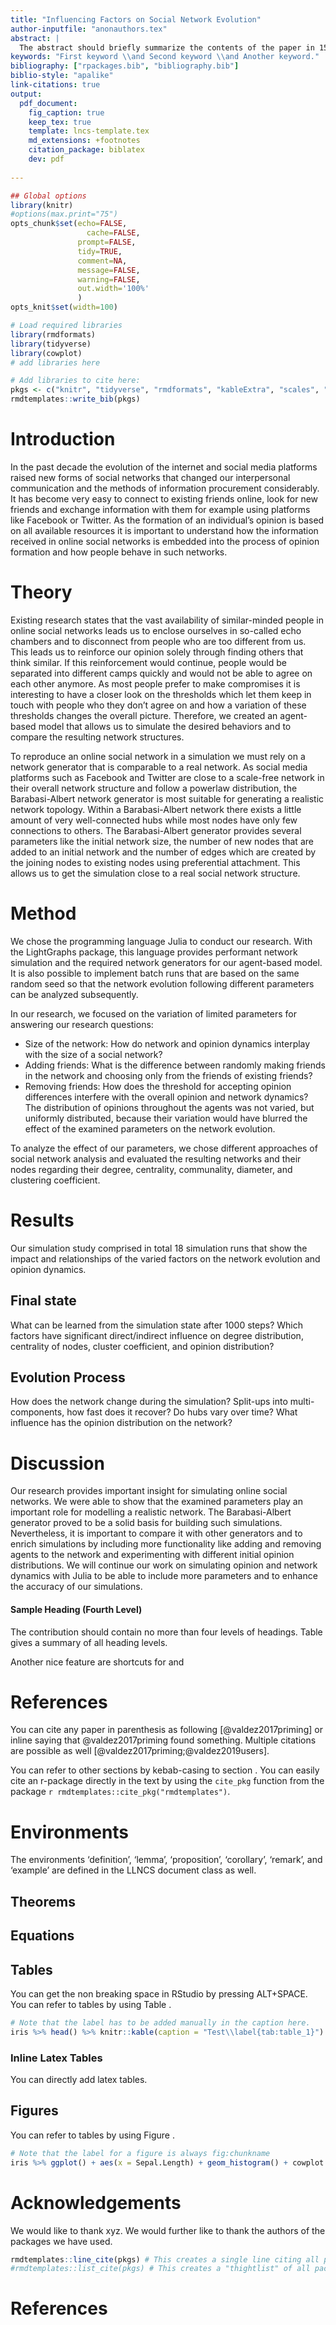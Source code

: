 ```yaml
---
title: "Influencing Factors on Social Network Evolution"
author-inputfile: "anonauthors.tex" 
abstract: |
  The abstract should briefly summarize the contents of the paper in 150--250 words.
keywords: "First keyword \\and Second keyword \\and Another keyword."
bibliography: ["rpackages.bib", "bibliography.bib"]
biblio-style: "apalike"
link-citations: true
output:
  pdf_document:
    fig_caption: true
    keep_tex: true
    template: lncs-template.tex
    md_extensions: +footnotes
    citation_package: biblatex
    dev: pdf
    
---
```



```r
## Global options
library(knitr)
#options(max.print="75")
opts_chunk$set(echo=FALSE,
	             cache=FALSE,
               prompt=FALSE,
               tidy=TRUE,
               comment=NA,
               message=FALSE,
               warning=FALSE,
               out.width='100%'
               )
opts_knit$set(width=100)

# Load required libraries
library(rmdformats)
library(tidyverse)
library(cowplot)
# add libraries here

# Add libraries to cite here:
pkgs <- c("knitr", "tidyverse", "rmdformats", "kableExtra", "scales", "psych", "rmdtemplates")
rmdtemplates::write_bib(pkgs)
```


# Introduction
In the past decade the evolution of the internet and social media platforms raised new forms of social networks that changed our interpersonal communication and the methods of information procurement considerably. It has become very easy to connect to existing friends online, look for new friends and exchange information with them for example using platforms like Facebook or Twitter. As the formation of an individual's opinion is based on all available resources it is important to understand how the information received in online social networks is embedded into the process of opinion formation and how people behave in such networks. 

# Theory
Existing research states that the vast availability of similar-minded people in online social networks leads us to enclose ourselves in so-called echo chambers and to disconnect from people who are too different from us. This leads us to reinforce our opinion solely through finding others that think similar. If this reinforcement would continue, people would be separated into different camps quickly and would not be able to agree on each other anymore. As most people prefer to make compromises it is interesting to have a closer look on the thresholds which let them keep in touch with people who they don’t agree on and how a variation of these thresholds changes the overall picture. Therefore, we created an agent-based model that allows us to simulate the desired behaviors and to compare the resulting network structures.

To reproduce an online social network in a simulation we must rely on a network generator that is comparable to a real network. As social media platforms such as Facebook and Twitter are close to a scale-free network in their overall network structure and follow a powerlaw distribution, the Barabasi-Albert network generator is most suitable for generating a realistic network topology. Within a Barabasi-Albert network there exists a little amount of very well-connected hubs while most nodes have only few connections to others. The Barabasi-Albert generator provides several parameters like the initial network size, the number of new nodes that are added to an initial network and the number of edges which are created by the joining nodes to existing nodes using preferential attachment. This allows us to get the simulation close to a real social network structure.

# Method
We chose the programming language Julia to conduct our research. With the LightGraphs package, this language provides performant network simulation and the required network generators for our agent-based model. It is also possible to implement batch runs that are based on the same random seed so that the network evolution following different parameters can be analyzed subsequently.

In our research, we focused on the variation of limited parameters for answering our research questions:

-	Size of the network: How do network and opinion dynamics interplay with the size of a social network?
-	Adding friends: What is the difference between randomly making friends in the network and choosing only from the friends of existing friends?
-	Removing friends: How does the threshold for accepting opinion differences interfere with the overall opinion and network dynamics?
The distribution of opinions throughout the agents was not varied, but uniformly distributed, because their variation would have blurred the effect of the examined parameters on the network evolution.

To analyze the effect of our parameters, we chose different approaches of social network analysis and evaluated the resulting networks and their nodes regarding their degree, centrality, communality, diameter, and clustering coefficient.


# Results
Our simulation study comprised in total 18 simulation runs that show the impact and relationships of the varied factors on the network evolution and opinion dynamics.

## Final state
What can be learned from the simulation state after 1000 steps? Which factors have significant direct/indirect influence on degree distribution, centrality of nodes, cluster coefficient, and opinion distribution?

## Evolution Process
How does the network change during the simulation? Split-ups into multi-components, how fast does it recover? Do hubs vary over time? What influence has the opinion distribution on the network?

# Discussion
Our research provides important insight for simulating online social networks. We were able to show that the examined parameters play an important role for modelling a realistic network. The Barabasi-Albert generator proved to be a solid basis for building such simulations. Nevertheless, it is important to compare it with other generators and to enrich simulations by including more functionality like adding and removing agents to the network and experimenting with different initial opinion distributions. We will continue our work on simulating opinion and network dynamics with Julia to be able to include more parameters and to enhance the accuracy of our simulations.


#### Sample Heading (Fourth Level)
The contribution should contain no more than four levels of
headings. Table \ref{tab1} gives a summary of all heading levels.

Another nice feature are shortcuts for \eg and \ie 

# References
You can cite any paper in parenthesis as following [@valdez2017priming] or inline saying that @valdez2017priming found something.
Multiple citations are possible as well [@valdez2017priming;@valdez2019users].

You can refer to other sections by kebab-casing to section \ref{a-subsection-sample}. You can easily cite an r-package directly in the text by using the `cite_pkg` function from the package `r rmdtemplates::cite_pkg("rmdtemplates")`. 


# Environments

The environments 'definition', 'lemma', 'proposition', 'corollary', 'remark', and 'example' are defined in the LLNCS document class as well.


## Theorems
\begin{theorem}
This is a sample theorem. The run-in heading is set in bold, while
the following text appears in italics. Definitions, lemmas,
propositions, and corollaries are styled the same way.
\end{theorem}

## Equations
\begin{equation}
x + y = z
\end{equation}



## Tables
You can get the non breaking space in RStudio by pressing ALT+SPACE.
You can refer to tables by using Table \ref{tab:table_1}.

```r
# Note that the label has to be added manually in the caption here.
iris %>% head() %>% knitr::kable(caption = "Test\\label{tab:table_1}")
```


### Inline Latex Tables
You can directly add latex tables.

\begin{table}
\caption{Table captions should be placed above the
tables.}\label{tab1}
\begin{tabular}{|l|l|l|}
\hline
Heading level &  Example & Font size and style\\
\hline
Title (centered) &  {\Large\bfseries Lecture Notes} & 14 point, bold\\
1st-level heading &  {\large\bfseries 1 Introduction} & 12 point, bold\\
2nd-level heading & {\bfseries 2.1 Printing Area} & 10 point, bold\\
3rd-level heading & {\bfseries Run-in Heading in Bold.} Text follows & 10 point, bold\\
4th-level heading & {\itshape Lowest Level Heading.} Text follows & 10 point, italic\\
\hline
\end{tabular}
\end{table}


## Figures

You can refer to tables by using Figure \ref{fig:fig1}.

```r
# Note that the label for a figure is always fig:chunkname
iris %>% ggplot() + aes(x = Sepal.Length) + geom_histogram() + cowplot::theme_minimal_hgrid()

```



# Acknowledgements {-}
We would like to thank xyz.
We would further like to thank the authors of the packages we have used.
```r
rmdtemplates::line_cite(pkgs) # This creates a single line citing all packages
#rmdtemplates::list_cite(pkgs) # This creates a "thightlist" of all packages 
```

# References
